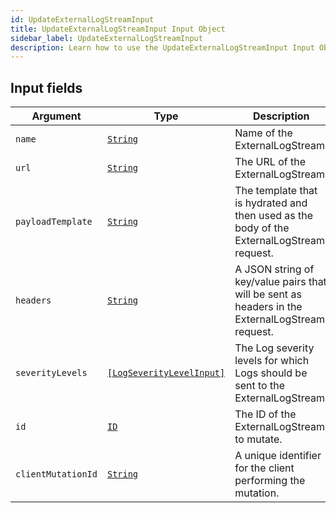 ```yaml
---
id: UpdateExternalLogStreamInput
title: UpdateExternalLogStreamInput Input Object
sidebar_label: UpdateExternalLogStreamInput
description: Learn how to use the UpdateExternalLogStreamInput Input Object for Builder's API.
---
```


## Input fields

| Argument           | Type                                                                           | Description                                                                                     |
| ------------------ | ------------------------------------------------------------------------------ | ----------------------------------------------------------------------------------------------- |
| `name`             | [`String`](/composer/builder/api/schema/scalar/String.mdx)                                       | Name of the ExternalLogStream.                                                                  |
| `url`              | [`String`](/composer/builder/api/schema/scalar/String.mdx)                                       | The URL of the ExternalLogStream.                                                               |
| `payloadTemplate`  | [`String`](/composer/builder/api/schema/scalar/String.mdx)                                       | The template that is hydrated and then used as the body of the ExternalLogStream request.       |
| `headers`          | [`String`](/composer/builder/api/schema/scalar/String.mdx)                                       | A JSON string of key/value pairs that will be sent as headers in the ExternalLogStream request. |
| `severityLevels`   | [`[LogSeverityLevelInput]`](/composer/builder/api/schema/input_object/LogSeverityLevelInput.mdx) | The Log severity levels for which Logs should be sent to the ExternalLogStream.                 |
| `id`               | [`ID`](/composer/builder/api/schema/scalar/ID.mdx)                                               | The ID of the ExternalLogStream to mutate.                                                      |
| `clientMutationId` | [`String`](/composer/builder/api/schema/scalar/String.mdx)                                       | A unique identifier for the client performing the mutation.                                     |
